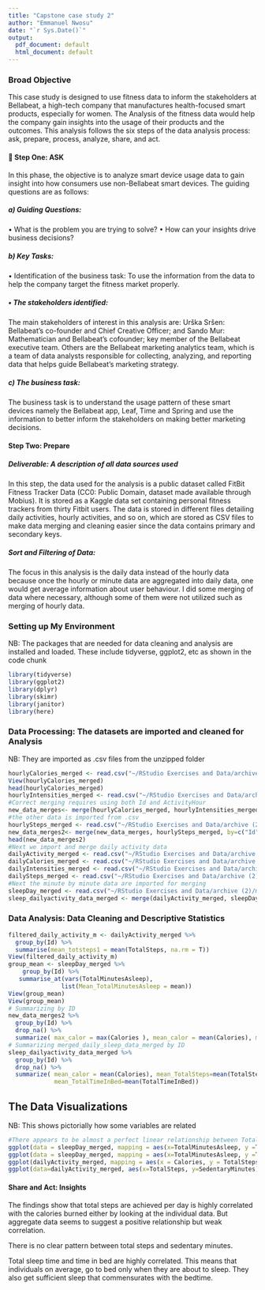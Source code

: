 ---
title: "Capstone case study 2"
author: "Emmanuel Nwosu"
date: "`r Sys.Date()`"
output:
  pdf_document: default
  html_document: default
---

### Broad Objective
This case study is designed to use fitness data to inform the stakeholders at Bellabeat, a high-tech company that manufactures health-focused smart products, especially for women. The Analysis of the fitness data would help the company gain insights into the usage of their products and the outcomes. This analysis follows the six steps of the data analysis process: ask, prepare, process, analyze, share, and act.

#### 	Step One: ASK
In this phase, the objective is to analyze smart device usage data to gain insight into how consumers use non-Bellabeat smart devices. The guiding questions are as follows:

##### a)	Guiding Questions:
  •	What is the problem you are trying to solve?
  •	How can your insights drive business decisions?
  
##### b)	Key Tasks:
•	Identification of the business task: 
To use the information from the data to help the company target the fitness market properly.

##### •	The stakeholders identified: 
The main stakeholders of interest in this analysis are: Urška Sršen: Bellabeat’s co-founder and Chief Creative Officer; and Sando Mur: Mathematician and Bellabeat’s cofounder; key member of the Bellabeat executive team. Others are the Bellabeat marketing analytics team, which is a team of data analysts responsible for collecting, analyzing, and reporting data that helps guide Bellabeat’s marketing strategy.

##### c) The business task:
The business task is to understand the usage pattern of these smart devices namely the Bellabeat app, Leaf, Time and Spring and use the information to better inform the stakeholders on making better marketing decisions.

#### Step Two: Prepare

##### Deliverable: A description of all data sources used
In this step, the data used for the analysis is a public dataset called FitBit Fitness Tracker Data (CC0: Public Domain, dataset made available through Mobius). It is stored as a Kaggle data set containing personal fitness trackers from thirty Fitbit users. The data is stored in different files detailing daily activities, hourly activities, and so on, which are stored as CSV files to make data merging and cleaning easier since the data contains primary and secondary keys.

##### Sort and Filtering of Data: 
The focus in this analysis is the daily data instead of the hourly data because once the hourly or minute data are aggregated into daily data, one would get average information about user behaviour. I did some merging of data where necessary, although some of them were not utilized such as merging of hourly data.

### Setting up My Environment
NB: The packages that are needed for data cleaning and analysis are installed 
and loaded. These include tidyverse, ggplot2, etc as shown in the code chunk

```{r Loading packages}
library(tidyverse)
library(ggplot2)
library(dplyr)
library(skimr)
library(janitor)
library(here)
```

### Data Processing: The datasets are imported and cleaned for Analysis
NB: They are imported as .csv files from the unzipped folder

```{r Importing Daily Activity Data Merged and Hourly data for merging}
hourlyCalories_merged <- read.csv("~/RStudio Exercises and Data/archive (2)/mturkfitbit_export_4.12.16-5.12.16/Fitabase Data 4.12.16-5.12.16/hourlyCalories_merged.csv")
View(hourlyCalories_merged)
head(hourlyCalories_merged)
hourlyIntensities_merged <- read.csv("~/RStudio Exercises and Data/archive (2)/mturkfitbit_export_4.12.16-5.12.16/Fitabase Data 4.12.16-5.12.16/hourlyIntensities_merged.csv")
#Correct merging requires using both Id and ActivityHour
new_data_merges<- merge(hourlyCalories_merged, hourlyIntensities_merged, by=c("Id", "ActivityHour"))
#the other data is imported from .csv
hourlySteps_merged <- read.csv("~/RStudio Exercises and Data/archive (2)/mturkfitbit_export_4.12.16-5.12.16/Fitabase Data 4.12.16-5.12.16/hourlySteps_merged.csv")
new_data_merges2<- merge(new_data_merges, hourlySteps_merged, by=c("Id", "ActivityHour"))
head(new_data_merges2)
#Next we import and merge daily activity data
dailyActivity_merged <- read.csv("~/RStudio Exercises and Data/archive (2)/mturkfitbit_export_4.12.16-5.12.16/Fitabase Data 4.12.16-5.12.16/dailyActivity_merged.csv")
dailyCalories_merged <- read.csv("~/RStudio Exercises and Data/archive (2)/mturkfitbit_export_4.12.16-5.12.16/Fitabase Data 4.12.16-5.12.16/dailyCalories_merged.csv")
dailyIntensities_merged <- read.csv("~/RStudio Exercises and Data/archive (2)/mturkfitbit_export_4.12.16-5.12.16/Fitabase Data 4.12.16-5.12.16/dailyIntensities_merged.csv")
dailySteps_merged <- read.csv("~/RStudio Exercises and Data/archive (2)/mturkfitbit_export_4.12.16-5.12.16/Fitabase Data 4.12.16-5.12.16/dailySteps_merged.csv")
#Next the minute by minute data are imported for merging
sleepDay_merged <- read.csv("~/RStudio Exercises and Data/archive (2)/mturkfitbit_export_4.12.16-5.12.16/Fitabase Data 4.12.16-5.12.16/sleepDay_merged.csv")
sleep_dailyactivity_data_merged <- merge(dailyActivity_merged, sleepDay_merged, by="Id")
```

### Data Analysis:  Data Cleaning and Descriptive Statistics
```{r Data Cleaning and Descriptives}
filtered_daily_activity_m <- dailyActivity_merged %>%
  group_by(Id) %>%
  summarise(mean_totsteps1 = mean(TotalSteps, na.rm = T))
View(filtered_daily_activity_m)
group_mean <- sleepDay_merged %>%
    group_by(Id) %>%
   summarise_at(vars(TotalMinutesAsleep),
               list(Mean_TotalMinutesAsleep = mean))
View(group_mean)
View(group_mean)
# Summarizing by ID 
new_data_merges2 %>% 
  group_by(Id) %>% 
  drop_na() %>% 
  summarize( max_calor = max(Calories ), mean_calor = mean(Calories), max_totalintensity= max(TotalIntensity), mean_totalintensity=mean(TotalIntensity), cor(Calories,TotalIntensity))
# Summarizing merged_daily_sleep_data_merged by ID
sleep_dailyactivity_data_merged %>% 
  group_by(Id) %>% 
  drop_na() %>% 
  summarize( mean_calor = mean(Calories), mean_TotalSteps=mean(TotalSteps), mean_TotalDistance=mean(TotalDistance), mean_SedentaryMinutes=mean(SedentaryMinutes), mean_TotalMinutesAsleep= mean(TotalMinutesAsleep),
             mean_TotalTimeInBed=mean(TotalTimeInBed))

```

## The Data Visualizations
NB: This shows pictorially how some variables are related 
```{r Data Visualizations Via Scatter plots and Bar Charts}
#There appears to be almost a perfect linear relationship between TotalMinutesAsleep and TotalTimeInBed by respondents ID
ggplot(data = sleepDay_merged, mapping = aes(x=TotalMinutesAsleep, y =TotalTimeInBed))+ geom_point() + labs(title = "Relationship between SleepTime and BedTime", subtitle="Daily Fitness Activity Data", caption = "FitBit Fitness Tracker Data collected by Mobius") +   annotate("text", x=500, y=200, label="Strong Positive Linear Relationship", color="blue", fontface="bold", size=3.5, angle=25)
ggplot(data = sleepDay_merged, mapping = aes(x=TotalMinutesAsleep, y =TotalTimeInBed))+ geom_point() + facet_wrap(~Id) + labs(title = "Relationship between SleepTime and BedTime", subtitle="Daily Fitness Activity Data by ID", caption = "FitBit Fitness Tracker Data collected by Mobius") 
ggplot(dailyActivity_merged, mapping = aes(x = Calories, y = TotalSteps)) +geom_point() + labs(title = "Relationship between Steps and Calories", subtitle="Daily Fitness Activity Data", caption = "FitBit Fitness Tracker Data collected by Mobius") +   annotate("text", x=1000, y=20000, label="Weak Positive Linear Relationship", color="blue", fontface="bold", size=3.5, angle=25)
ggplot(data=dailyActivity_merged, aes(x=TotalSteps, y=SedentaryMinutes)) + geom_point() + labs(title = "Relationship between Steps and Sedentary Minutes", subtitle="Daily Fitness Activity Data", caption = "FitBit Fitness Tracker Data collected by Mobius") +   annotate("text", x=25000, y=250, label="No clear Pattern", color="red", fontface="bold", size=4.5, angle=25)


```

#### Share and Act: Insights
The findings show that total steps are achieved per day is highly correlated with the calories burned either by looking at the individual data. But aggregate data seems to suggest a positive relationship but weak correlation.

There is no clear pattern between total steps and sedentary minutes.

Total sleep time and time in bed are highly correlated. This means that individuals on average, go to bed only when they are about to sleep. They also get sufficient sleep that commensurates with the bedtime.



